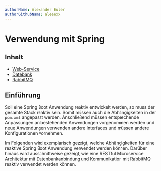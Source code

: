 ```yaml
---
authorName: Alexander Euler
authorGithubName: aleeexx
---
```


# Verwendung mit Spring

## Inhalt

- [Web-Service](/reactive-programming/spring/web-service)
- [Datebank](/reactive-programming/spring/database)
- [RabbitMQ](/reactive-programming/spring/rabbitmq)

## Einführung

Soll eine Spring Boot Anwendung reaktiv entwickelt werden, so muss der gesamte Stack reaktiv sein.
Somit müssen auch die Abhängigkeiten in der `pom.xml` angepasst werden. Anschließend müssen
entsprechende Anpassungen an bestehenden Anwendungen vorgenommen werden und neue Anwendungen
verwenden andere Interfaces und müssen andere Konfigurationen vornehmen.

Im Folgenden wird exemplarisch gezeigt, welche Abhängigkeiten für eine reaktive Spring Boot Anwendung
verwendet werden können. Darüber hinaus wird ausschnittweise gezeigt, wie eine RESTful Microservice Architektur mit
Datenbankanbindung und Kommunikation mit RabbitMQ reaktiv verwendet werden können.
